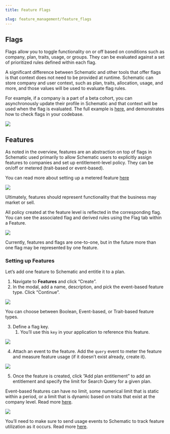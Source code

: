 ```yaml
---
title: Feature Flags

slug: feature_management/feature_flags
---
```


## Flags

Flags allow you to toggle functionality on or off based on conditions such as company, plan, traits, usage, or groups. They can be evaluated against a set of prioritized rules defined within each flag.

A significant difference between Schematic and other tools that offer flags is that context does not need to be provided at runtime. Schematic can store company and user context, such as plan, traits, allocation, usage, and more, and those values will be used to evaluate flag rules.

For example, if a company is a part of a beta cohort, you can asynchronously update their profile in Schematic and that context will be used when the flag is evaluated. The full example is [here](/playbooks/rollout), and demonstrates how to check flags in your codebase.

<img
  src="../../assets/images/get-started/get-started-flags-1.png"
/>

## Features

As noted in the overview, features are an abstraction on top of flags in Schematic used primarily to allow Schematic users to explicitly assign features to companies and set up entitlement-level policy. They can be on/off or metered (trait-based or event-based).

<Info>You can read more about setting up a metered feature [here](/playbooks/metering)</Info>

<img
src="../../assets/images/features/features-policy.png"
/>

Ultimately, features should represent functionality that the business may market or sell.

All policy created at the feature level is reflected in the corresponding flag. You can see the associated flag and derived rules using the Flag tab within a Feature.

<img
src="../../assets/images/features/features-flag-tab.png"
/>

Currently, features and flags are one-to-one, but in the future more than one flag may be represented by one feature.

### Setting up Features

Let’s add one feature to Schematic and entitle it to a plan.

1. Navigate to **Features** and click “Create”.
2. In the modal, add a name, description, and pick the event-based feature type. Click “Continue”.

<img
src="../../assets/images/quickstart/quickstart-features-create.png"
/>

<Info>You can choose between Boolean, Event-based, or Trait-based feature types.</Info>

3. Define a flag key. 
    1. You’ll use this `key` in your application to reference this feature.

<img
src="../../assets/images/quickstart/quickstart-features-create-2.png"
/>

4. Attach an event to the feature. Add the `query` event to meter the feature and measure feature usage (if it doesn’t exist already, create it).

<img
src="../../assets/images/quickstart/quickstart-features-create-3.png"
/>

5. Once the feature is created, click ”Add plan entitlement” to add an entitlement and specify the limit for Search Query for a given plan.

<Info>Event-based features can have no limit, some numerical limit that is static within a period, or a limit that is dynamic based on traits that exist at the company level. Read more [here](https://docs.schematichq.com/playbooks/metering#entitlement-options).</Info>

<img
src="../../assets/images/quickstart/quickstart-features-entitlements.png"
/>

<Info>You’ll need to make sure to send usage events to Schematic to track feature utilization as it occurs. Read more [here](https://docs.schematichq.com/playbooks/metering#setting-up-an-event-based-metered-feature).</Info>